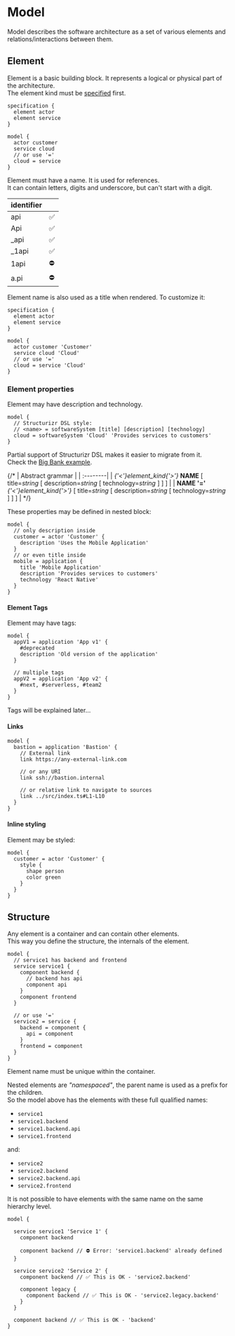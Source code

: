 
# Model

Model describes the software architecture as a set of various elements and relations/interactions between them.

## Element

Element is a basic building block.
It represents a logical or physical part of the architecture.  
The element kind must be [specified](./specification) first.

```likec4 copy
specification {
  element actor
  element service
}

model {
  actor customer
  service cloud
  // or use '='
  cloud = service  
}
```

Element must have a name. It is used for references.  
It can contain letters, digits and underscore, but can't start with a digit.

| identifier        | |
| :------------ | :--------- |
| api | ✅ |
| Api | ✅ |
| _api | ✅ |
| _1api | ✅ |
| 1api | ⛔️ |
| a.pi | ⛔️ |

Element name is also used as a title when rendered. To customize it:

```likec4 copy
specification {
  element actor
  element service
}

model {
  actor customer 'Customer'
  service cloud 'Cloud'
  // or use '='
  cloud = service 'Cloud'
}
```

### Element properties

Element may have description and technology. 

```likec4 copy
model {
  // Structurizr DSL style:
  // <name> = softwareSystem [title] [description] [technology]
  cloud = softwareSystem 'Cloud' 'Provides services to customers'
}
```

Partial support of Structurizr DSL makes it easier to migrate from it.  
Check the [Big Bank example](/examples/bigbank).


{/* | Abstract grammar |
| :--------|
| _{'<'}element_kind{'>'}_ **NAME** [ title=_string_  [ description=_string_ [ technology=_string_ ] ] ] |
| **NAME** **'='** _{'<'}element_kind{'>'}_  [ title=_string_  [ description=_string_ [ technology=_string_ ] ] ]  | */}

These properties may be defined in nested block:


```likec4 copy
model {
  // only description inside
  customer = actor 'Customer' {
    description 'Uses the Mobile Application'
  }
  // or even title inside
  mobile = application {
    title 'Mobile Application'
    description 'Provides services to customers'
    technology 'React Native'
  }
}
```

#### Element Tags

Element may have tags:


```likec4 copy
model {
  appV1 = application 'App v1' {
    #deprecated 
    description 'Old version of the application'
  }

  // multiple tags
  appV2 = application 'App v2' {
    #next, #serverless, #team2
  }  
}
```

Tags will be explained later...

#### Links


```likec4 copy
model {
  bastion = application 'Bastion' {
    // External link
    link https://any-external-link.com

    // or any URI
    link ssh://bastion.internal

    // or relative link to navigate to sources
    link ../src/index.ts#L1-L10
  }
}
```

#### Inline styling

Element may be styled:

```likec4 copy
model {
  customer = actor 'Customer' {
    style {
      shape person
      color green
    }    
  }
}
```

## Structure

Any element is a container and can contain other elements.  
This way you define the structure, the internals of the element.

```likec4 filename="nested-elements.c4"
model {
  // service1 has backend and frontend
  service service1 {
    component backend {
      // backend has api
      component api
    }
    component frontend
  }

  // or use '='
  service2 = service {    
    backend = component {
      api = component
    }
    frontend = component 
  }
}
```

Element name must be unique within the container.  

Nested elements are _"namespaced"_, the parent name is used as a prefix for the children.  
So the model above has the elements with these full qualified names:

- `service1`  
- `service1.backend`
- `service1.backend.api` 
- `service1.frontend`

and:

- `service2`
- `service2.backend`
- `service2.backend.api`
- `service2.frontend`

It is not possible to have elements with the same name on the same hierarchy level.

```likec4 filename="nested-elements.c4"
model {

  service service1 'Service 1' {
    component backend 

    component backend // ⛔️ Error: 'service1.backend' already defined
  }
  
  service service2 'Service 2' {
    component backend // ✅ This is OK - 'service2.backend'

    component legacy {
      component backend // ✅ This is OK - 'service2.legacy.backend'
    }
  }

  component backend // ✅ This is OK - 'backend'
}
```

